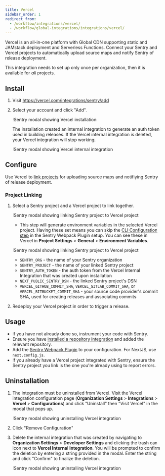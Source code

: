 ```yaml
---
title: Vercel
sidebar_order: 1
redirect_from:
  - /workflow/integrations/vercel/
  - /workflow/global-integrations/integrations/vercel/
---
```


Vercel is an all-in-one platform with Global CDN supporting static and JAMstack deployment and Serverless Functions. Connect your Sentry and Vercel projects to automatically upload source maps and notify Sentry of release deployment.

This integration needs to set up only once per organization, then it is available for _all_ projects.

## Install

1. Visit <https://vercel.com/integrations/sentry/add>

2. Select your account and click "Add".

   !<Link to="vercel_install.png">Sentry modal showing Vercel installation</Link>

   <Alert title="Important" level="warning">
     The installation created an internal integration to generate an auth token
     used in building releases. If the Vercel internal integration is deleted,
     your Vercel integration will stop working.
   </Alert>

   !<Link to="vercel_internal_integration.png">Sentry modal showing Vercel internal integration</Link>

## Configure

Use Vercel to [link projects](#project-linking) for uploading source maps and notifiying Sentry of release deployment.

### Project Linking

1. Select a Sentry project and a Vercel project to link together.

   !<Link to="vercel_link_project.png">Sentry modal showing linking Sentry project to Vercel project</Link>

   - This step will generate environment variables in the selected Vercel project. Having these set means you can skip the [CLI Configuration step](https://github.com/getsentry/sentry-webpack-plugin#cli-configuration) in the Sentry Webpack Plugin setup. You can see these in Vercel in **Project Settings** > **General** > **Environment Variables**.

   !<Link to="vercel_env_vars.png">Sentry modal showing linking Sentry project to Vercel project</Link>

   - `SENTRY_ORG` - the name of your Sentry organization
   - `SENTRY_PROJECT` - the name of your linked Sentry project
   - `SENTRY_AUTH_TOKEN` - the auth token from the Vercel Internal Integration that was created upon installation
   - `NEXT_PUBLIC_SENTRY_DSN` - the linked Sentry project's DSN
   - `VERCEL_GITHUB_COMMIT_SHA`, `VERCEL_GITLAB_COMMIT_SHA`, or `VERCEL_BITBUCKET_COMMIT_SHA` - your source code provider's commit SHA, used for creating releases and associating commits

2. Redeploy your Vercel project in order to trigger a release.

## Usage

- If you have not already done so, <Link to="/error-reporting/quickstart/">instrument your code with Sentry</Link>.
- Ensure you have [installed a repository integration](/workflow/releases/#install-repo-integration) and added the relevant repository.
- Add the [Sentry Webpack Plugin](https://github.com/getsentry/sentry-webpack-plugin) to your configuration. For NextJS, use `next.config.js`.
- If you already have a Vercel project integrated with Sentry, ensure the Sentry project you link is the one you're already using to report errors.

## Uninstallation

1. The integration must be uninstalled from Vercel. Visit the Vercel integration configuration page (**Organization Settings** > **Integrations** > **Vercel** > **Configurations**) and click "Uninstall" then "Visit Vercel" in the modal that pops up.

   !<Link to="vercel_uninstall.png">Sentry modal showing uninstalling Vercel integration</Link>

2. Click "Remove Configuration"

3. Delete the internal integration that was created by navigating to **Organization Settings** > **Developer Settings** and clicking the trash can icon next to **Vercel Internal Integration**. You will be prompted to confirm the deletion by entering a string provided in the modal. Enter the string and click "Confirm" to finalize the deletion.

   !<Link to="vercel_delete_internal_integration.png">Sentry modal showing uninstalling Vercel integration</Link>

